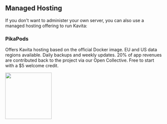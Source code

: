 
## Managed Hosting

If you don't want to administer your own server, you can also use a managed hosting offering to run Kavita:

### PikaPods

Offers Kavita hosting based on the official Docker image. EU and US data regions available. Daily backups and weekly updates. 20% of app revenues are contributed back to the project via our Open Collective. Free to start with a $5 welcome credit.

[<img src="https://www.pikapods.com/static/run-button.png" width="148" />](https://www.pikapods.com/pods?run=kavita)